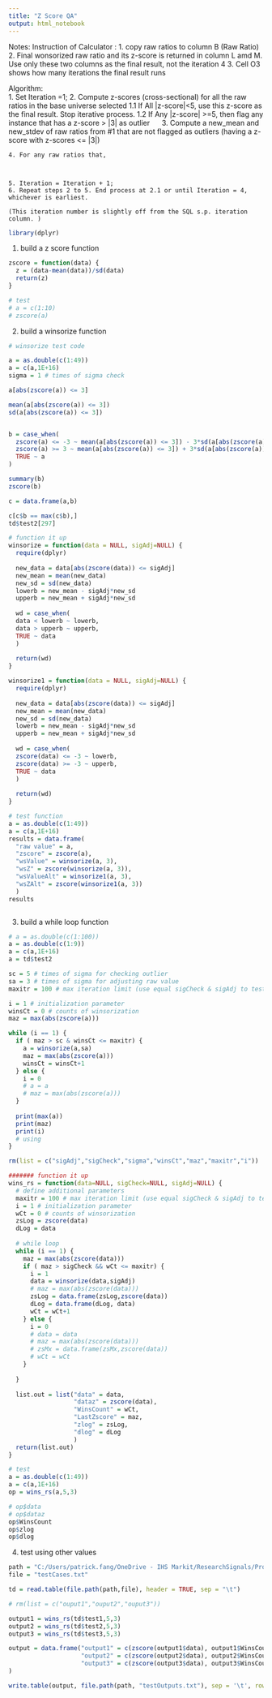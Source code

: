 ```yaml
---
title: "Z Score QA"
output: html_notebook
---
```


Notes:
Instruction of Calculator :	
	1.  copy raw ratios to column B (Raw Ratio)
	2.  Final wonsorized raw ratio and its z-score is returned in column L amd M. Use only these two columns as the final result, not the iteration 4
	3.  Cell O3 shows how many iterations the final result runs
	
Algorithm:	
	1. Set Iteration =1;
	2. Compute z-scores (cross-sectional) for all the raw ratios in the base universe selected
	1.1 If All |z-score|<5, use this z-score as the final result. Stop iterative process.
	1.2 If Any |z-score| >=5, then flag any instance that has a z-score > |3| as outlier 
	    
	3. Compute a new_mean and new_stdev of raw ratios from #1 that are not flagged as outliers (having a z-score with z-scores <= |3|)
	
	4. For any raw ratios that,
	
	
	
	5. Iteration = Iteration + 1;
	6. Repeat steps 2 to 5. End process at 2.1 or until Iteration = 4, whichever is earliest.
	
	(This iteration number is slightly off from the SQL s.p. iteration column. )

```r
library(dplyr)
```

1. build a z score function
```r
zscore = function(data) {
  z = (data-mean(data))/sd(data)
  return(z)
}

# test
# a = c(1:10)
# zscore(a)
```

2. build a winsorize function
```r
# winsorize test code

a = as.double(c(1:49))
a = c(a,1E+16)
sigma = 1 # times of sigma check

a[abs(zscore(a)) <= 3]

mean(a[abs(zscore(a)) <= 3])
sd(a[abs(zscore(a)) <= 3])


b = case_when(
  zscore(a) <= -3 ~ mean(a[abs(zscore(a)) <= 3]) - 3*sd(a[abs(zscore(a)) <= 3]),
  zscore(a) >= 3 ~ mean(a[abs(zscore(a)) <= 3]) + 3*sd(a[abs(zscore(a)) <= 3]),
  TRUE ~ a
)

summary(b)
zscore(b)

c = data.frame(a,b)

c[c$b == max(c$b),]
td$test2[297]

# function it up
winsorize = function(data = NULL, sigAdj=NULL) {
  require(dplyr)
  
  new_data = data[abs(zscore(data)) <= sigAdj]
  new_mean = mean(new_data)
  new_sd = sd(new_data)
  lowerb = new_mean - sigAdj*new_sd
  upperb = new_mean + sigAdj*new_sd
  
  wd = case_when(
  data < lowerb ~ lowerb,
  data > upperb ~ upperb,
  TRUE ~ data
  )
  
  return(wd)
}

winsorize1 = function(data = NULL, sigAdj=NULL) {
  require(dplyr)
  
  new_data = data[abs(zscore(data)) <= sigAdj]
  new_mean = mean(new_data)
  new_sd = sd(new_data)
  lowerb = new_mean - sigAdj*new_sd
  upperb = new_mean + sigAdj*new_sd
  
  wd = case_when(
  zscore(data) <= -3 ~ lowerb,
  zscore(data) >= -3 ~ upperb,
  TRUE ~ data
  )
  
  return(wd)
}

# test function
a = as.double(c(1:49))
a = c(a,1E+16)
results = data.frame(
  "raw value" = a, 
  "zscore" = zscore(a),
  "wsValue" = winsorize(a, 3),
  "wsZ" = zscore(winsorize(a, 3)),
  "wsValueAlt" = winsorize1(a, 3),
  "wsZAlt" = zscore(winsorize1(a, 3))
  )
results



```

3. build a while loop function
```r
# a = as.double(c(1:100))
a = as.double(c(1:9))
a = c(a,1E+16)
a = td$test2

sc = 5 # times of sigma for checking outlier
sa = 3 # times of sigma for adjusting raw value
maxitr = 100 # max iteration limit (use equal sigCheck & sigAdj to test)

i = 1 # initialization parameter
winsCt = 0 # counts of winsorization
maz = max(abs(zscore(a)))

while (i == 1) {
  if ( maz > sc & winsCt <= maxitr) {
    a = winsorize(a,sa)
    maz = max(abs(zscore(a)))
    winsCt = winsCt+1
  } else {
    i = 0
    # a = a
    # maz = max(abs(zscore(a)))
  }
  
  print(max(a))
  print(maz)
  print(i)
  # using 
}

rm(list = c("sigAdj","sigCheck","sigma","winsCt","maz","maxitr","i"))

####### function it up
wins_rs = function(data=NULL, sigCheck=NULL, sigAdj=NULL) {
  # define additional parameters
  maxitr = 100 # max iteration limit (use equal sigCheck & sigAdj to test)
  i = 1 # initialization parameter
  wCt = 0 # counts of winsorization
  zsLog = zscore(data)
  dLog = data
  
  # while loop
  while (i == 1) {
    maz = max(abs(zscore(data)))
    if ( maz > sigCheck && wCt <= maxitr) {
      i = 1
      data = winsorize(data,sigAdj)
      # maz = max(abs(zscore(data)))
      zsLog = data.frame(zsLog,zscore(data))
      dLog = data.frame(dLog, data)
      wCt = wCt+1
    } else {
      i = 0
      # data = data
      # maz = max(abs(zscore(data)))
      # zsMx = data.frame(zsMx,zscore(data))
      # wCt = wCt
    }
    
  }
    
  list.out = list("data" = data, 
                  "dataz" = zscore(data),
                  "WinsCount" = wCt,
                  "LastZscore" = maz,
                  "zlog" = zsLog,
                  "dlog" = dLog
                  )
  return(list.out)
}

# test
a = as.double(c(1:49))
a = c(a,1E+16)
op = wins_rs(a,5,3)

# op$data
# op$dataz
op$WinsCount
op$zlog
op$dlog

```

4. test using other values
```r

path = "C:/Users/patrick.fang/OneDrive - IHS Markit/ResearchSignals/Projects/20191226_ZScoreQA"
file = "testCases.txt"

td = read.table(file.path(path,file), header = TRUE, sep = "\t")

# rm(list = c("ouput1","ouput2","ouput3"))

output1 = wins_rs(td$test1,5,3)
output2 = wins_rs(td$test2,5,3)
output3 = wins_rs(td$test3,5,3)

output = data.frame("output1" = c(zscore(output1$data), output1$WinsCount),
                    "output2" = c(zscore(output2$data), output2$WinsCount),
                    "output3" = c(zscore(output3$data), output3$WinsCount)
)

write.table(output, file.path(path, "testOutputs.txt"), sep = '\t', row.names=FALSE, col.names = TRUE, quote = FALSE)



```

